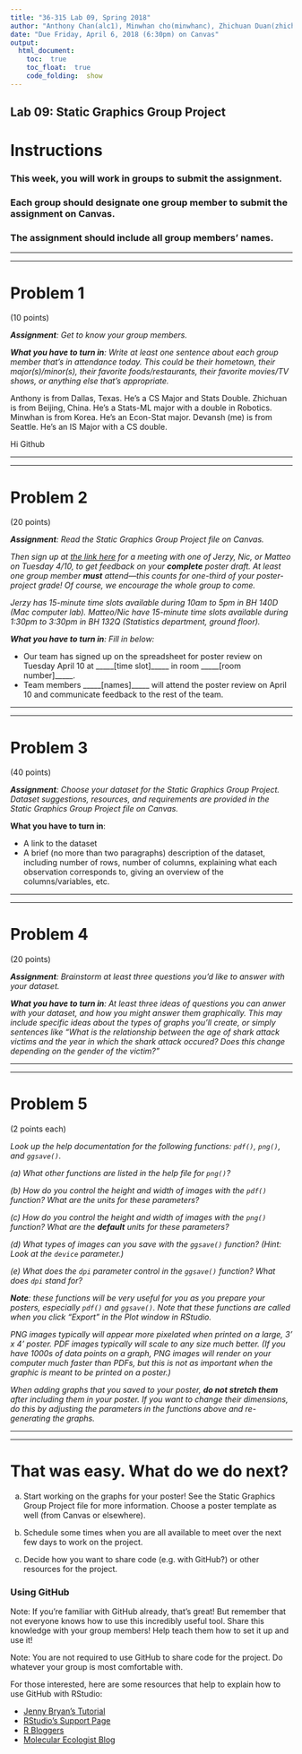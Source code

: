```yaml
---
title: "36-315 Lab 09, Spring 2018"
author: "Anthony Chan(alc1), Minwhan cho(minwhanc), Zhichuan Duan(zhichuad), Devansh Kukreja(dkukreja)"
date: "Due Friday, April 6, 2018 (6:30pm) on Canvas"
output: 
  html_document:
    toc:  true
    toc_float:  true
    code_folding:  show
---
```



##  Lab 09:  Static Graphics Group Project


#  Instructions

###  This week, you will work in groups to submit the assignment.

###  Each group should designate one group member to submit the assignment on Canvas.

###  The assignment should include all group members' names.


***
***


#  Problem 1

(10 points)

***Assignment**:  Get to know your group members.*

***What you have to turn in**:  Write at least one sentence about each group member that's in attendance today.  This could be their hometown, their major(s)/minor(s), their favorite foods/restaurants, their favorite movies/TV shows, or anything else that's appropriate.*

Anthony is from Dallas, Texas. He's a CS Major and Stats Double.
Zhichuan is from Beijing, China. He's a Stats-ML major with a double in Robotics.
Minwhan is from Korea. He's an Econ-Stat major.
Devansh (me) is from Seattle. He's an IS Major with a CS double.

Hi Github

***
***

#  Problem 2

(20 points)

***Assignment**:  Read the Static Graphics Group Project file on Canvas.*

*Then sign up at [the link here](https://docs.google.com/spreadsheets/d/1y63NVm0R6NbUKmHmHTO_l0_EdOgVf4KYWgZedYAirEQ/edit?usp=sharing) for a meeting with one of Jerzy, Nic, or Matteo on Tuesday 4/10, to get feedback on your **complete** poster draft. At least one group member **must** attend---this counts for one-third of your poster-project grade! Of course, we encourage the whole group to come.*

*Jerzy has 15-minute time slots available during 10am to 5pm in BH 140D (Mac computer lab). Matteo/Nic have 15-minute time slots available during 1:30pm to 3:30pm in BH 132Q (Statistics department, ground floor).*

***What you have to turn in**:  Fill in below:*

* Our team has signed up on the spreadsheet for poster review on Tuesday April 10 at _____[time slot]_____ in room _____[room number]_____.
* Team members _____[names]_____ will attend the poster review on April 10 and communicate feedback to the rest of the team.

***
***


#  Problem 3

(40 points)

***Assignment**:  Choose your dataset for the Static Graphics Group Project.  Dataset suggestions, resources, and requirements are provided in the Static Graphics Group Project file on Canvas.*

**What you have to turn in**:  

+  A link to the dataset
+  A brief (no more than two paragraphs) description of the dataset, including number of rows, number of columns, explaining what each observation corresponds to, giving an overview of the columns/variables, etc.

***
***



#  Problem 4

(20 points)

***Assignment**:  Brainstorm at least three questions you'd like to answer with your dataset.*

***What you have to turn in**:  At least three ideas of questions you can anwer with your dataset, and how you might answer them graphically.  This may include specific ideas about the types of graphs you'll create, or simply sentences like "What is the relationship between the age of shark attack victims and the year in which the shark attack occured?  Does this change depending on the gender of the victim?"*



***
***


#  Problem 5

(2 points each)

*Look up the help documentation for the following functions:  `pdf()`, `png()`, and `ggsave()`.*

*(a)  What other functions are listed in the help file for `png()`?*

*(b)  How do you control the height and width of images with the `pdf()` function?  What are the units for these parameters?*

*(c)  How do you control the height and width of images with the `png()` function?  What are the **default** units for these parameters?*

*(d)  What types of images can you save with the `ggsave()` function?  (Hint:  Look at the `device` parameter.)*

*(e)  What does the `dpi` parameter control in the `ggsave()` function?  What does `dpi` stand for?*


***Note**: these functions will be very useful for you as you prepare your posters, especially `pdf()` and `ggsave()`.  Note that these functions are called when you click "Export" in the Plot window in RStudio.*

*PNG images typically will appear more pixelated when printed on a large, 3' x 4' poster.  PDF images typically will scale to any size much better. (If you have 1000s of data points on a graph, PNG images will render on your computer much faster than PDFs, but this is not as important when the graphic is meant to be printed on a poster.)*

*When adding graphs that you saved to your poster, **do not stretch them** after including them in your poster.  If you want to change their dimensions, do this by adjusting the parameters in the functions above and re-generating the graphs.*

***
***



#  That was easy.  What do we do next?

(a)  Start working on the graphs for your poster!  See the Static Graphics Group Project file for more information. Choose a poster template as well (from Canvas or elsewhere).

(b)  Schedule some times when you are all available to meet over the next few days to work on the project.

(c)  Decide how you want to share code (e.g. with GitHub?) or other resources for the project.  


###  Using GitHub

Note:  If you're familiar with GitHub already, that's great!  But remember that not everyone knows how to use this incredibly useful tool.  Share this knowledge with your group members!  Help teach them how to set it up and use it!

Note:  You are not required to use GitHub to share code for the project.  Do whatever your group is most comfortable with.

For those interested, here are some resources that help to explain how to use GitHub with RStudio:

+  [Jenny Bryan's Tutorial](https://jennybc.github.io/2014-05-12-ubc/ubc-r/session03_git.html)
+  [RStudio's Support Page](https://support.rstudio.com/hc/en-us/articles/200532077-Version-Control-with-Git-and-SVN)
+  [R Bloggers](https://www.r-bloggers.com/rstudio-and-github/)
+  [Molecular Ecologist Blog](http://www.molecularecologist.com/2013/11/using-github-with-r-and-rstudio/)


